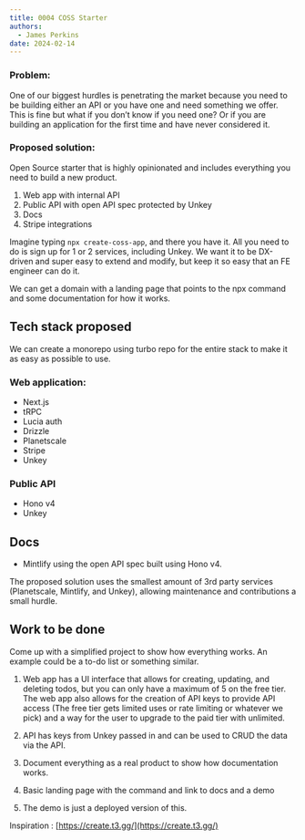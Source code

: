 ```yaml
---
title: 0004 COSS Starter
authors:
  - James Perkins
date: 2024-02-14
---
```


### **Problem**:

One of our biggest hurdles is penetrating the market because you need to be building either an API or you have one and need something we offer. This is fine but what if you don’t know if you need one? Or if you are building an application for the first time and have never considered it.

### **Proposed solution**:

Open Source starter that is highly opinionated and includes everything you need to build a new product.

1. Web app with internal API
2. Public API with open API spec protected by Unkey
3. Docs
4. Stripe integrations

Imagine typing `npx create-coss-app`, and there you have it. All you need to do is sign up for 1 or 2 services, including Unkey.  We want it to be DX-driven and super easy to extend and modify, but keep it so easy that an FE engineer can do it.

We can get a domain with a landing page that points to the npx command and some documentation for how it works.

## Tech stack proposed

We can create a monorepo using turbo repo for the entire stack to make it as easy as possible to use.

### Web application:

- Next.js
- tRPC
- Lucia auth
- Drizzle
- Planetscale
- Stripe
- Unkey

### Public API

- Hono v4
- Unkey

## Docs

- Mintlify using the open API spec built using Hono v4.

The proposed solution uses the smallest amount of 3rd party services (Planetscale, Mintlify, and Unkey), allowing maintenance and contributions a small hurdle.

## Work to be done

Come up with a simplified project to show how everything works. An example could be a to-do list or something similar.

1. Web app has a UI interface that allows for creating, updating, and deleting todos, but you can only have a maximum of 5 on the free tier. The web app also allows for the creation of API keys to provide API access (The free tier gets limited uses or rate limiting or whatever we pick) and a way for the user to upgrade to the paid tier with unlimited.

1. API has keys from Unkey passed in and can be used to CRUD the data via the API.
2. Document everything as a real product to show how documentation works.
3. Basic landing page with the command and link to docs and a demo
4. The demo is just a deployed version of this.

 Inspiration : [https://create.t3.gg/](https://create.t3.gg/)
